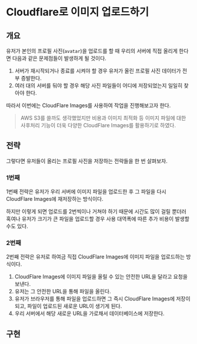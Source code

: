 # Cloudflare로 이미지 업로드하기

## 개요

유저가 본인의 프로필 사진(`avatar`)을 업로드를 할 때 우리의 서버에 직접 올리게 한다면 다음과 같은 문제점들이 발생하게 될 것이다.

1. 서버가 재시작되거나 종료를 시켜야 할 경우 유저가 올린 프로필 사진 데이터가 전부 증발한다.
2. 여러 대의 서버를 둬야 할 경우 해당 사진 파일들이 어디에 저장되었는지 일일히 찾아야 한다.

따라서 이번에는 CloudFlare Images를 사용하여 작업을 진행해보고자 한다.

> AWS S3를 쓸까도 생각했었지만 비용과 이미지 최적화 등 이미지 파일에 대한 사후처리 기능이 더욱 다양한 CloudFlare Images를 활용하기로 하였다.

## 전략

그렇다면 유저들이 올리는 프로필 사진을 저장하는 전략들을 한 번 살펴보자.

### 1번째

1번째 전략은 유저가 우리 서버에 이미지 파일을 업로드한 후 그 파일을 다시 CloudFlare Images에 재저장하는 방식이다.

하지만 이렇게 되면 업로드를 2번씩이나 거쳐야 하기 때문에 시간도 많이 걸릴 뿐더러 혹여나 유저가 크기가 큰 파일을 업로드할 경우 사용 대역폭에 따른 추가 비용이 발생할 수도 있다.

### 2번째

2번째 전략은 유저로 하여금 직접 CloudFlare Images에 이미지 파일을 업로드하는 방식이다.

1. CloudFlare Images에 이미지 파일을 올릴 수 있는 안전한 URL을 달라고 요청을 보낸다.
2. 유저는 그 안전한 URL을 통해 파일을 올린다.
3. 유저가 브라우저를 통해 파일을 업로드하면 그 즉시 CloudFlare Images에 저장이 되고, 파일이 업로드된 새로운 URL이 생기게 된다.
4. 우리 서버에서 해당 새로운 URL을 가로채서 데이터베이스에 저장한다.

## 구현
